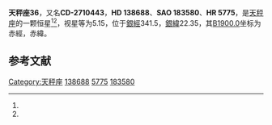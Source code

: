 {{Starbox begin
| name = 天秤座36
}}
{{Starbox observe
| epoch = [[J2000.0|J2000.0]]
| constell = [[天秤座|天秤座]]<ref name=SIMBAD>{{cite web
 | url=http://simbad.u-strasbg.fr/simbad/sim-id?Ident=HR+5775
 | title=Pulsating variable Star
 | publisher=Centre de Données astronomiques de Strasbourg
 | work=SIMBAD
 | accessdate=2012-07-13
 | archive-date=2016-03-16
 | archive-url=https://web.archive.org/web/20160316114157/http://simbad.u-strasbg.fr/simbad/sim-id?Ident=HR+5775
 | dead-url=no
 }}</ref><ref name=DATA>{{cite web
 | url=http://vizier.u-strasbg.fr/viz-bin/VizieR-5?-out.add=.&-source=5050&-corr=PK=HR&-out.max=9999&HR=5775
 | title=VizieR Detailed Page
 | accessdate=2012-07-13
 | archive-date=2016-03-05
 | archive-url=https://web.archive.org/web/20160305030533/http://vizier.u-strasbg.fr/viz-bin/VizieR-5?-out.add=.&-source=5050&-corr=PK=HR&-out.max=9999&HR=5775
 | dead-url=no
 }}</ref>
| 星官 = 
| ra = {{RA|15|34|37.3}}<ref name=SIMBAD /><ref name=DATA />
| dec = {{DEC|-28|2|49}}<ref name=SIMBAD /><ref name=DATA />
| appmag_v = 5.15<ref name=SIMBAD /><ref name=DATA />
}}
{{Starbox character
| class = K4III<ref name=SIMBAD /><ref name=DATA />
| b-v = 1.3<ref name=SIMBAD /><ref name=DATA />
| u-b = 1.16<ref name=SIMBAD /><ref name=DATA />
| r-i = <ref name=SIMBAD /><ref name=DATA />
| variable = 
}}
{{Starbox astrometry
| radial_v = 1.16
| prop_mo_ra = 12
| parallax = 0.011
| p_error = 
}}
{{Starbox catalog
| names =CD-2710443，[[SAO星表|SAO]] 183580，[[HD星表|HD]] 138688，[[HR星表|HR]] 5775}}
{{Starbox reference |Simbad=HR+5775}}
{{Starbox end}}

'''天秤座36'''，又名'''CD-2710443'''，'''HD 138688'''、'''SAO 183580'''、'''HR 5775'''，是[[天秤座|天秤座]]的一颗恒星<ref name=SIMBAD /><ref name=DATA />，视星等为5.15，位于[[銀道座標系|銀經]]341.5，[[銀道座標系|銀緯]]22.35，其[[B1900.0|B1900.0]]坐标为赤經{{RA|15|28|33.4}}，赤緯{{DEC|-27|22.35|36}}。

== 参考文献 ==
{{reflist}}

{{star-stub}}

{{天秤座恒星}}
[[Category:天秤座|Category:天秤座]]
[[Category:HD和HDE天體|138688]]
[[Category:HR天體|5775]]
[[Category:SAO天體|183580]]